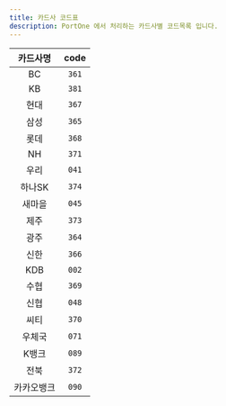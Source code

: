 ```yaml
---
title: 카드사 코드표
description: PortOne 에서 처리하는 카드사별 코드목록 입니다.
---
```


|  카드사명  | code  |
| :--------: | :---: |
|     BC     | `361` |
|     KB     | `381` |
|    현대    | `367` |
|    삼성    | `365` |
|    롯데    | `368` |
|     NH     | `371` |
|    우리    | `041` |
|   하나SK   | `374` |
|   새마을   | `045` |
|    제주    | `373` |
|    광주    | `364` |
|    신한    | `366` |
|    KDB     | `002` |
|    수협    | `369` |
|    신협    | `048` |
|    씨티    | `370` |
|   우체국   | `071` |
|   K뱅크    | `089` |
|    전북    | `372` |
| 카카오뱅크 | `090` |
